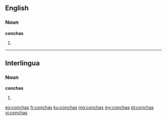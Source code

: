 ==English==

===Noun===
'''conchas'''

# {{plural of|concha}}

----

==Interlingua==

===Noun===
'''conchas'''

# {{plural of|concha|lang=ia}}

[[eo:conchas]]
[[fr:conchas]]
[[ku:conchas]]
[[mg:conchas]]
[[my:conchas]]
[[pt:conchas]]
[[vi:conchas]]